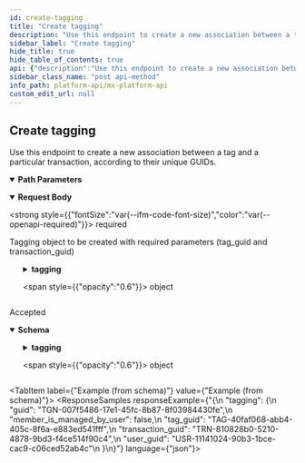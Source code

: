 ```yaml
---
id: create-tagging
title: "Create tagging"
description: "Use this endpoint to create a new association between a tag and a particular transaction, according to their unique GUIDs."
sidebar_label: "Create tagging"
hide_title: true
hide_table_of_contents: true
api: {"description":"Use this endpoint to create a new association between a tag and a particular transaction, according to their unique GUIDs.","operationId":"createTagging","parameters":[{"description":"The unique id for a `user`.","example":"USR-fa7537f3-48aa-a683-a02a-b18940482f54","in":"path","name":"user_guid","required":true,"schema":{"type":"string"}}],"requestBody":{"content":{"application/json":{"schema":{"properties":{"tagging":{"properties":{"tag_guid":{"example":"TAG-40faf068-abb4-405c-8f6a-e883ed541fff","type":"string"},"transaction_guid":{"example":"TRN-810828b0-5210-4878-9bd3-f4ce514f90c4","type":"string"}},"required":["tag_guid","transaction_guid"],"type":"object"}},"type":"object"}}},"description":"Tagging object to be created with required parameters (tag_guid and transaction_guid)","required":true},"responses":{"200":{"content":{"application/vnd.mx.api.v1+json":{"schema":{"properties":{"tagging":{"properties":{"guid":{"example":"TGN-007f5486-17e1-45fc-8b87-8f03984430fe","nullable":true,"type":"string"},"member_is_managed_by_user":{"example":false,"nullable":true,"type":"boolean"},"tag_guid":{"example":"TAG-40faf068-abb4-405c-8f6a-e883ed541fff","nullable":true,"type":"string"},"transaction_guid":{"example":"TRN-810828b0-5210-4878-9bd3-f4ce514f90c4","nullable":true,"type":"string"},"user_guid":{"example":"USR-11141024-90b3-1bce-cac9-c06ced52ab4c","nullable":true,"type":"string"}},"type":"object"}},"type":"object"}}},"description":"Accepted"}},"tags":["users"],"method":"post","path":"/users/{user_guid}/taggings","servers":[{"url":"https://api.mx.com"},{"url":"https://int-api.mx.com"}],"security":[{"basicAuth":[]}],"securitySchemes":{"basicAuth":{"scheme":"basic","type":"http"}},"jsonRequestBodyExample":{"tagging":{"tag_guid":"TAG-40faf068-abb4-405c-8f6a-e883ed541fff","transaction_guid":"TRN-810828b0-5210-4878-9bd3-f4ce514f90c4"}},"info":{"contact":{"name":"MX Platform API","url":"https://www.mx.com/products/platform-api"},"description":"The MX Platform API is a powerful, fully-featured API designed to make aggregating and enhancing financial data easy and reliable. It can seamlessly connect your app or website to tens of thousands of financial institutions.","title":"MX Platform API","version":"0.1.0"},"postman":{"name":"Create tagging","description":{"content":"Use this endpoint to create a new association between a tag and a particular transaction, according to their unique GUIDs.","type":"text/plain"},"url":{"path":["users",":user_guid","taggings"],"host":["{{baseUrl}}"],"query":[],"variable":[{"disabled":false,"description":{"content":"(Required) The unique id for a `user`.","type":"text/plain"},"type":"any","value":"","key":"user_guid"}]},"header":[{"key":"Content-Type","value":"application/json"},{"key":"Accept","value":"application/vnd.mx.api.v1+json"}],"method":"POST","body":{"mode":"raw","raw":"\"\"","options":{"raw":{"language":"json"}}}}}
sidebar_class_name: "post api-method"
info_path: platform-api/mx-platform-api
custom_edit_url: null
---
```



## Create tagging



Use this endpoint to create a new association between a tag and a particular transaction, according to their unique GUIDs.


<details style={{"marginBottom":"1rem"}} data-collapsed={false} open={true}>
<summary style={{}}>
<strong>Path Parameters</strong>
</summary>

<div>
<ul>
<ParamsItem className={"paramsItem"} param={{"description":"The unique id for a `user`.","example":"USR-fa7537f3-48aa-a683-a02a-b18940482f54","in":"path","name":"user_guid","required":true,"schema":{"type":"string"}}}></ParamsItem>
</ul>
</div>
</details>

<MimeTabs>
<TabItem label={"application/json"} value={"application/json-schema"}>
<details style={{}} data-collapsed={false} open={true}>
<summary style={{"textAlign":"left"}}>
<strong>Request Body</strong>

<strong style={{"fontSize":"var(--ifm-code-font-size)","color":"var(--openapi-required)"}}> required</strong>
</summary>

<div style={{"textAlign":"left","marginLeft":"1rem"}}>
<div style={{"marginTop":"1rem","marginBottom":"1rem"}}>

Tagging object to be created with required parameters (tag_guid and transaction_guid)

</div>
</div>

<ul style={{"marginLeft":"1rem"}}>
<SchemaItem collapsible={true} className={"schemaItem"}>
<details style={{}}>
<summary style={{}}>
<strong>tagging</strong>

<span style={{"opacity":"0.6"}}> object</span>
</summary>

<div style={{"marginLeft":"1rem"}}>
<SchemaItem collapsible={false} name={"tag_guid"} required={true} schemaName={"string"} qualifierMessage={undefined} schema={{"example":"TAG-40faf068-abb4-405c-8f6a-e883ed541fff","type":"string"}}></SchemaItem>

<SchemaItem collapsible={false} name={"transaction_guid"} required={true} schemaName={"string"} qualifierMessage={undefined} schema={{"example":"TRN-810828b0-5210-4878-9bd3-f4ce514f90c4","type":"string"}}></SchemaItem>
</div>
</details>
</SchemaItem>
</ul>
</details>
</TabItem>
</MimeTabs>

<div>
<ApiTabs>
<TabItem label={"200"} value={"200"}>
<div>

Accepted

</div>

<div>
<MimeTabs schemaType={"response"}>
<TabItem label={"application/vnd.mx.api.v1+json"} value={"application/vnd.mx.api.v1+json"}>
<SchemaTabs>
<TabItem label={"Schema"} value={"Schema"}>
<details style={{}} data-collapsed={false} open={true}>
<summary style={{"textAlign":"left"}}>
<strong>Schema</strong>
</summary>

<div style={{"textAlign":"left","marginLeft":"1rem"}}></div>

<ul style={{"marginLeft":"1rem"}}>
<SchemaItem collapsible={true} className={"schemaItem"}>
<details style={{}}>
<summary style={{}}>
<strong>tagging</strong>

<span style={{"opacity":"0.6"}}> object</span>
</summary>

<div style={{"marginLeft":"1rem"}}>
<SchemaItem collapsible={false} name={"guid"} required={false} schemaName={"string"} qualifierMessage={undefined} schema={{"example":"TGN-007f5486-17e1-45fc-8b87-8f03984430fe","nullable":true,"type":"string"}}></SchemaItem>

<SchemaItem collapsible={false} name={"member_is_managed_by_user"} required={false} schemaName={"boolean"} qualifierMessage={undefined} schema={{"example":false,"nullable":true,"type":"boolean"}}></SchemaItem>

<SchemaItem collapsible={false} name={"tag_guid"} required={false} schemaName={"string"} qualifierMessage={undefined} schema={{"example":"TAG-40faf068-abb4-405c-8f6a-e883ed541fff","nullable":true,"type":"string"}}></SchemaItem>

<SchemaItem collapsible={false} name={"transaction_guid"} required={false} schemaName={"string"} qualifierMessage={undefined} schema={{"example":"TRN-810828b0-5210-4878-9bd3-f4ce514f90c4","nullable":true,"type":"string"}}></SchemaItem>

<SchemaItem collapsible={false} name={"user_guid"} required={false} schemaName={"string"} qualifierMessage={undefined} schema={{"example":"USR-11141024-90b3-1bce-cac9-c06ced52ab4c","nullable":true,"type":"string"}}></SchemaItem>
</div>
</details>
</SchemaItem>
</ul>
</details>
</TabItem>

<TabItem label={"Example (from schema)"} value={"Example (from schema)"}>
<ResponseSamples responseExample={"{\n  \"tagging\": {\n    \"guid\": \"TGN-007f5486-17e1-45fc-8b87-8f03984430fe\",\n    \"member_is_managed_by_user\": false,\n    \"tag_guid\": \"TAG-40faf068-abb4-405c-8f6a-e883ed541fff\",\n    \"transaction_guid\": \"TRN-810828b0-5210-4878-9bd3-f4ce514f90c4\",\n    \"user_guid\": \"USR-11141024-90b3-1bce-cac9-c06ced52ab4c\"\n  }\n}"} language={"json"}></ResponseSamples>
</TabItem>
</SchemaTabs>
</TabItem>
</MimeTabs>
</div>
</TabItem>
</ApiTabs>
</div>

      